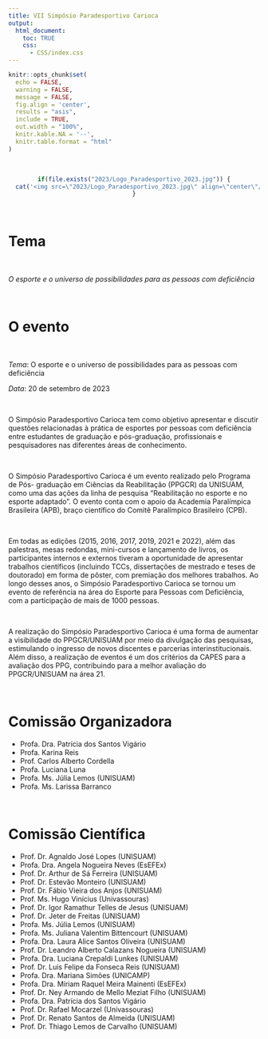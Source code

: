 ```yaml
---
title: VII Simpósio Paradesportivo Carioca
output:
  html_document:
    toc: TRUE
    css:
      - CSS/index.css
---
```


<!--install and/or load all R packages-->
```r
knitr::opts_chunk$set(
  echo = FALSE,
  warning = FALSE,
  message = FALSE,
  fig.align = 'center',
  results = "asis",
  include = TRUE,
  out.width = "100%",
  knitr.kable.NA = '--',
  knitr.table.format = "html"
)
```

<br>

<center>

```r
if(file.exists("2023/Logo_Paradesportivo_2023.jpg")) {
  cat('<img src=\"2023/Logo_Paradesportivo_2023.jpg\" align=\"center\"/>')
}
```

</center>

<br>

# **Tema**

<br>

*O esporte e o universo de possibilidades para as pessoas com deficiência*

<br>

# **O evento**

<br>

*Tema*: O esporte e o universo de possibilidades para as pessoas com deficiência

*Data*: 20 de setembro de 2023

<br>

O Simpósio Paradesportivo Carioca tem como objetivo apresentar e discutir questões relacionadas à prática de esportes por pessoas com deficiência entre estudantes de graduação e pós-graduação, profissionais e pesquisadores nas diferentes áreas de conhecimento.

<br>

O Simpósio Paradesportivo Carioca é um evento realizado pelo Programa de Pós- graduação em Ciências da Reabilitação (PPGCR) da UNISUAM, como uma das ações da linha de pesquisa “Reabilitação no esporte e no esporte adaptado”. O evento conta com o apoio da Academia Paralímpica Brasileira (APB), braço científico do Comitê Paralímpico Brasileiro (CPB).

<br>

Em todas as edições (2015, 2016, 2017, 2019, 2021 e 2022), além das palestras, mesas redondas, mini-cursos e lançamento de livros, os participantes internos e externos tiveram a oportunidade de apresentar trabalhos científicos (incluindo TCCs, dissertações de mestrado e teses de doutorado) em forma de pôster, com premiação dos melhores trabalhos. Ao longo desses anos, o Simpósio Paradesportivo Carioca se tornou um evento de referência na área do Esporte para Pessoas com Deficiência, com a participação de mais de 1000 pessoas.

<br>

A realização do Simpósio Paradesportivo Carioca é uma forma de aumentar a visibilidade do PPGCR/UNISUAM por meio da divulgação das pesquisas, estimulando o ingresso de novos discentes e parcerias interinstitucionais. Além disso, a realização de eventos é um dos critérios da CAPES para a avaliação dos PPG, contribuindo para a melhor avaliação do PPGCR/UNISUAM na área 21.

<br>

#  **Comissão Organizadora**

- Profa. Dra. Patrícia dos Santos Vigário
- Profa. Karina Reis
- Prof. Carlos Alberto Cordella
- Profa. Luciana Luna
- Profa. Ms. Júlia Lemos (UNISUAM) 
- Profa. Ms. Larissa Barranco

<br>

# **Comissão Científica**

- Prof. Dr. Agnaldo José Lopes (UNISUAM)
- Profa. Dra. Angela Nogueira Neves (EsEFEx)
- Prof. Dr. Arthur de Sá Ferreira (UNISUAM) 
- Prof. Dr. Estevão Monteiro (UNISUAM)
- Prof. Dr. Fábio Vieira dos Anjos (UNISUAM) 
- Prof. Ms. Hugo Vinícius (Univassouras) 
- Prof. Dr. Igor Ramathur Telles de Jesus (UNISUAM) 
- Prof. Dr. Jeter de Freitas (UNISUAM) 
- Profa. Ms. Júlia Lemos (UNISUAM) 
- Profa. Ms. Juliana Valentim Bittencourt (UNISUAM)
- Profa. Dra. Laura Alice Santos Oliveira (UNISUAM) 
- Prof. Dr. Leandro Alberto Calazans Nogueira (UNISUAM) 
- Profa. Dra. Luciana Crepaldi Lunkes (UNISUAM) 
- Prof. Dr. Luis Felipe da Fonseca Reis (UNISUAM) 
- Profa. Dra. Mariana Simões (UNICAMP) 
- Profa. Dra. Míriam Raquel Meira Mainenti (EsEFEx) 
- Prof. Dr. Ney Armando de Mello Meziat Filho (UNISUAM) 
- Profa. Dra. Patrícia dos Santos Vigário
- Prof. Dr. Rafael Mocarzel (Univassouras) 
- Prof. Dr. Renato Santos de Almeida (UNISUAM) 
- Prof. Dr. Thiago Lemos de Carvalho (UNISUAM)

<br>
